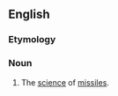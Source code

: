 ==English==

===Etymology===
{{suffix|en|missile|ry}}

===Noun===
{{en-noun|-}}

# The [[science]] of [[missile]]s.